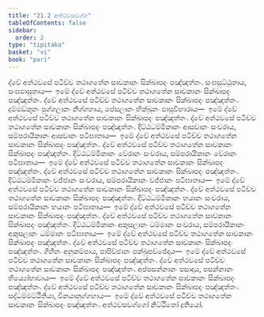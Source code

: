 ```yaml
---
title: "21.2 අත්ථවසවග්ග"
tableOfContents: false
sidebar:
  order: 2
type: "tipitaka"
basket: "vi"
book: "pari"
---
```



<DynamicBreadcrumb />

<Division number="498" book="pari">

<Paragraph number="2410" book="pari">
ද්වේ අත්ථවසේ පටිච්ච තථාගතේන සාවකානං සික්ඛාපදං පඤ්ඤත්තං. සංඝසුට්ඨුතාය, සංඝඵාසුතාය—  ඉමේ ද්වේ අත්ථවසේ පටිච්ච තථාගතේන සාවකානං සික්ඛාපදං පඤ්ඤත්තං.
</Paragraph>

<Paragraph number="2411" book="pari">
ද්වේ අත්ථවසේ පටිච්ච තථාගතේන සාවකානං සික්ඛාපදං පඤ්ඤත්තං. දුම්මඞ්කූනං පුග්ගලානං නිග්ගහාය, පේසලානං භික්ඛූනං ඵාසුවිහාරාය—  ඉමේ ද්වේ අත්ථවසේ පටිච්ච තථාගතේන සාවකානං සික්ඛාපදං පඤ්ඤත්තං.
</Paragraph>

<Paragraph number="2412" book="pari">
ද්වේ අත්ථවසේ පටිච්ච තථාගතේන සාවකානං සික්ඛාපදං පඤ්ඤත්තං. දිට්ඨධම්මිකානං ආසවානං සංවරාය, සම්පරායිකානං ආසවානං පටිඝාතාය—  ඉමේ ද්වේ අත්ථවසේ පටිච්ච තථාගතේන සාවකානං සික්ඛාපදං පඤ්ඤත්තං.
</Paragraph>

<Paragraph number="2413" book="pari">
ද්වේ අත්ථවසේ පටිච්ච තථාගතේන සාවකානං සික්ඛාපදං පඤ්ඤත්තං. දිට්ඨධම්මිකානං වේරානං සංවරාය, සම්පරායිකානං වේරානං පටිඝාතාය—  ඉමේ ද්වේ අත්ථවසේ පටිච්ච තථාගතේන සාවකානං සික්ඛාපදං පඤ්ඤත්තං.
</Paragraph>

<Paragraph number="2414" book="pari">
ද්වේ අත්ථවසේ පටිච්ච තථාගතේන සාවකානං සික්ඛාපදං පඤ්ඤත්තං. දිට්ඨධම්මිකානං වජ්ජානං සංවරාය, සම්පරායිකානං වජ්ජානං පටිඝාතාය—  ඉමේ ද්වේ අත්ථවසේ පටිච්ච තථාගතේන සාවකානං සික්ඛාපදං පඤ්ඤත්තං.
</Paragraph>

<Paragraph number="2415" book="pari">
ද්වේ අත්ථවසේ පටිච්ච තථාගතේන සාවකානං සික්ඛාපදං පඤ්ඤත්තං. දිට්ඨධම්මිකානං භයානං සංවරාය, සම්පරායිකානං භයානං පටිඝාතාය—  ඉමේ ද්වේ අත්ථවසේ පටිච්ච තථාගතේන සාවකානං සික්ඛාපදං පඤ්ඤත්තං.
</Paragraph>

<Paragraph number="2416" book="pari">
ද්වේ අත්ථවසේ පටිච්ච තථාගතේන සාවකානං සික්ඛාපදං පඤ්ඤත්තං. දිට්ඨධම්මිකානං අකුසලානං ධම්මානං සංවරාය, සම්පරායිකානං අකුසලානං ධම්මානං පටිඝාතාය—  ඉමේ ද්වේ අත්ථවසේ පටිච්ච තථාගතේන සාවකානං සික්ඛාපදං පඤ්ඤත්තං.
</Paragraph>

<Paragraph number="2417" book="pari">
ද්වේ අත්ථවසේ පටිච්ච තථාගතේන සාවකානං සික්ඛාපදං පඤ්ඤත්තං. ගිහීනං අනුකම්පාය, පාපිච්ඡානං පක්ඛුපච්ඡේදාය—  ඉමේ ද්වේ අත්ථවසේ පටිච්ච තථාගතේන සාවකානං සික්ඛාපදං පඤ්ඤත්තං.
</Paragraph>

<Paragraph number="2418" book="pari">
ද්වේ අත්ථවසේ පටිච්ච තථාගතේන සාවකානං සික්ඛාපදං පඤ්ඤත්තං. අප්පසන්නානං පසාදාය, පසන්නානං භිය්‍යෝභාවාය—  ඉමේ ද්වේ අත්ථවසේ පටිච්ච තථාගතේන සාවකානං සික්ඛාපදං පඤ්ඤත්තං.
</Paragraph>

<Paragraph number="2419" book="pari">
ද්වේ අත්ථවසේ පටිච්ච තථාගතේන සාවකානං සික්ඛාපදං පඤ්ඤත්තං. සද්ධම්මට්ඨිතියා, විනයානුග්ගහාය—  ඉමේ ද්වේ අත්ථවසේ පටිච්ච තථාගතේන සාවකානං සික්ඛාපදං පඤ්ඤත්තං.

</Paragraph>
</Division>

<Paragraph number="2420" type="center" book="pari">
අත්ථවසවග්ගෝ නිට්ඨිතෝ දුතියෝ.
</Paragraph>